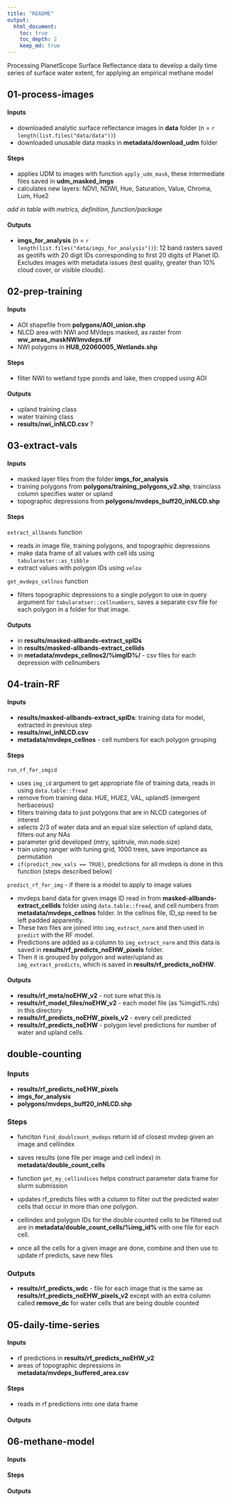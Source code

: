 ```yaml
---
title: "README"
output:
  html_document:
    toc: true
    toc_depth: 2
    keep_md: true
---
```


Processing PlanetScope Surface Reflectance data to develop a daily time series of surface water extent, for applying an empirical methane model

## 01-process-images

#### Inputs

* downloaded analytic surface reflectance images in **data** folder (n = `r length(list.files("data/data"))`)
* downloaded unusable data masks in **metadata/download_udm** folder

#### Steps

* applies UDM to images with function `apply_udm_mask`, these intermediate files saved in **udm_masked_imgs**
* calculates new layers: NDVI, NDWI, Hue, Saturation, Value, Chroma, Lum, Hue2

*add in table with metrics, definition, function/package*

#### Outputs

* **imgs_for_analysis** (n = `r length(list.files("data/imgs_for_analysis"))`): 12 band rasters saved as geotifs with 20 digit IDs corresponding to first 20 digits of Planet ID. Excludes images with metadata issues (test quality, greater than 10% cloud cover, or visible clouds). 

## 02-prep-training

#### Inputs

* AOI shapefile from **polygons/AOI_union.shp**
* NLCD area with NWI and MVdeps masked, as raster from **ww_areas_maskNWImvdeps.tif**
* NWI polygons in **HU8_02060005_Wetlands.shp**

#### Steps

* filter NWI to wetland type ponds and lake, then cropped using AOI

#### Outputs

* upland training class
* water training class
* **results/nwi_inNLCD.csv** ?

## 03-extract-vals

#### Inputs

* masked layer files from the folder **imgs_for_analysis**
* training polygons from **polygons/training_polygons_v2.shp**, trainclass column specifies water or upland
* topographic depressions from **polygons/mvdeps_buff20_inNLCD.shp**

#### Steps

`extract_allbands` function

* reads in image file, training polygons, and topographic depressions
* make data frame of all values with cell ids using `tabularaster::as_tibble`
* extract values with polygon IDs using `velox`

`get_mvdeps_cellnos` function

* filters topographic depressions to a single polygon to use in query argument for `tabularatser::cellnumbers`, saves a separate csv file for each polygon in a folder for that image. 

#### Outputs

* in **results/masked-allbands-extract_spIDs**
* in **results/masked-allbands-extract_cellids**
* in **metadata/mvdeps_cellnos2/%imgID%/** - csv files for each depression with cellnumbers

## 04-train-RF

#### Inputs

* **results/masked-allbands-extract_spIDs**: training data for model, extracted in previous step
* **results/nwi_inNLCD.csv**
* **metadata/mvdeps_cellnos** - cell numbers for each polygon grouping

#### Steps

`run_rf_for_imgid`

* uses `img_id` argument to get appropriate file of training data, reads in using `data.table::fread`
* remove from training data: HUE, HUE2, VAL, upland5 (emergent herbaceous)
* filters training data to just polygons that are in NLCD categories of interest
* selects 2/3 of water data and an equal size selection of upland data, filters out any NAs
* parameter grid developed (mtry, splitrule, min.node.size)
* train using ranger with tuning grid, 1000 trees, save importance as permutation
* `if(predict_new_vals == TRUE)`, predictions for all mvdeps is done in this function (steps described below)

`predict_rf_for_img` - if there is a model to apply to image values

* mvdeps band data for given image ID read in from **masked-allbands-extract_cellids** folder using `data.table::fread`, and cell numbers from **metadata/mvdeps_cellnos** folder. In the cellnos file, ID_sp need to be left padded apparently. 
* These two files are joined into `img_extract_narm` and then used in `predict` with the RF model. 
* Predictions are added as a column to `img_extract_narm` and this data is saved in **results/rf_predicts_noEHW_pixels** folder.
* Then it is grouped by polygon and water/upland as `img_extract_predicts`, which is saved in **results/rf_predicts_noEHW**. 

#### Outputs

* **results/rf_meta/noEHW_v2** - not sure what this is
* **results/rf_model_files/noEHW_v2** - each model file (as %imgid%.rds) in this directory
* **results/rf_predicts_noEHW_pixels_v2** - every cell predicted
* **results/rf_predicts_noEHW** - polygon level predictions for number of water and upland cells. 

## double-counting

### Inputs

* **results/rf_predicts_noEHW_pixels**
* **imgs_for_analysis**
* **polygons/mvdeps_buff20_inNLCD.shp**

### Steps

* funciton `find_doublcount_mvdeps` return id of closest mvdep given an image and cellindex
* saves results (one file per image and cell index) in **metadata/double_count_cells**
* function `get_my_cellindices` helps construct parameter data frame for slurm submission

* updates rf_predicts files with a column to filter out the predicted water cells that occur in more than one polygon. 
* cellindex and polygon IDs for the double counted cells to be filtered out are in **metadata/double_count_cells/%img_id%** with one file for each cell. 
* once all the cells for a given image are done, combine and then use to update rf predicts, save new files

### Outputs

* **results/rf_predicts_wdc** - file for each image that is the same as **results/rf_predicts_noEHW_pixels_v2** except with an extra column called **remove_dc** for water cells that are being double counted 


## 05-daily-time-series

#### Inputs

* rf predictions in **results/rf_predicts_noEHW_v2**
* areas of topographic depressions in **metadata/mvdeps_buffered_area.csv**

#### Steps

* reads in rf predictions into one data frame

#### Outputs

## 06-methane-model

#### Inputs

#### Steps

#### Outputs